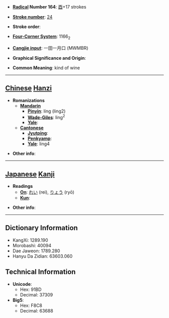 * '''[[Wiktionary:Chinese radical index| Radical]] Number 164''': [[Wiktionary:Chinese radical index 酉|酉]]+17 strokes

* '''[[Wiktionary:Chinese total strokes index|Stroke number]]''': [[Wiktionary:Chinese total strokes index 24|24]]

* '''Stroke order''': 

* '''[[Wiktionary:Chinese four corner index|Four-Corner System]]''': 1166<sub>2</sub>

* '''[[Wiktionary:Chinese Cangjie index|Cangjie input]]''': 一田一月口 (MWMBR)

* '''Graphical Significance and Origin''': 

* '''Common Meaning''': kind of wine

----

== [[Chinese]] [[Hanzi]] ==

* '''Romanizations'''
** '''[[Mandarin]]'''
*** '''[[Pinyin]]''': líng (ling2)
*** '''[[Wade-Giles]]''': ling<sup>2</sup>
*** '''[[Yale]]''': 
** '''[[Cantonese]]'''
*** '''[[Jyutping]]''':
*** '''[[Penkyamp]]''': 
*** '''[[Yale]]''': ling4

* '''Other info''': 

----

== [[Japanese]] [[Kanji]] ==

* '''Readings'''
** '''[[On]]''': [[れい]] (rei), [[りょう]] (ryō)
** '''[[Kun]]''': 

* '''Other info''':  

----

== Dictionary Information ==

* KangXi: 1289.190
* Morobashi: 40094
* Dae Jaweon: 1789.280
* Hanyu Da Zidian: 63603.060

== Technical Information ==

* '''Unicode''':
** Hex: 91BD
** Decimal: 37309
* '''Big5''':
** Hex: F8C8
** Decimal: 63688
